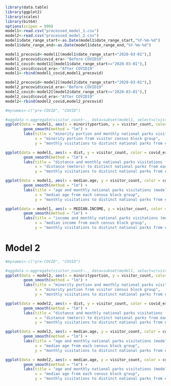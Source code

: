 ```{r}

library(data.table)
library(ggplot2)
library(scales) 
library(bit64)
options(scipen = 999)
model1<-read.csv("processed_model_1.csv")
model2<-read.csv("processed_model_2.csv")
model1$date_range_start<-as.Date(model1$date_range_start,"%Y-%m-%d")
model1$date_range_end<-as.Date(model1$date_range_end,"%Y-%m-%d")

model1_precovid<-model1[(model1$date_range_start<"2020-03-01"),]
model1_precovid$covid_era<-"Before COVID19"
model1_covid<-model1[(model1$date_range_start>="2020-03-01"),]
model1_covid$covid_era<-"After COVID19"
model1<-rbind(model1_covid,model1_precovid)

model2_precovid<-model2[(model2$date_range_start<"2020-03-01"),]
model2_precovid$covid_era<-"Before COVID19"
model2_covid<-model2[(model2$date_range_start>="2020-03-01"),]
model2_covid$covid_era<-"After COVID19"
model2<-rbind(model2_covid,model2_precovid)
```

```{r}
#mynames<-c("pre-COVID", "COVID")

#aggdata <-aggregate(visitor_count~., data=subset(model1, select=c(vistor_census_block, visitor_count, minorityportion, covid_era)), mean, na.rm=TRUE)
ggplot(data = model1, aes(x = minorityportion, y = visitor_count, color = covid_era)) +
        geom_smooth(method = "lm") +
        labs(title = "minority portion and monthly national parks visitations (model 1)",
             x = "minority portion from visitor census block group",
             y = "monthly visitations to distinct national parks from each census block group", color="COVID/pre-covid era")+theme(axis.title.y = element_text(size = 8))

```

```{r}
ggplot(data = model1, aes(x = dist, y = visitor_count, color = covid_era)) +
        geom_smooth(method = "lm") +
        labs(title = "distance and monthly national parks visitations (model 1)",
             x = "distance (meters) to distinct national parks from each census block group",
             y = "monthly visitations to distinct national parks from each census block group", color="COVID/pre-covid era")+theme(axis.title.y = element_text(size = 8))

```


```{r}
ggplot(data = model1, aes(x = median.age, y = visitor_count, color = covid_era)) +
        geom_smooth(method = "lm") +
        labs(title = "age and monthly national parks visitations (model 1)",
             x = "median age from each census block group",
             y = "monthly visitations to distinct national parks from each census block group", color="COVID/pre-covid era")+theme(axis.title.y = element_text(size = 8))
```

```{r}
ggplot(data = model1, aes(x = MEDIAN.INCOME, y = visitor_count, color = covid_era)) +
        geom_smooth(method = "lm") +
        labs(title = "income and monthly national parks visitations (model 1)",
             x = "median income from each census block group",
             y = "monthly visitations to distinct national parks from each census block group", color="COVID/pre-covid era")+theme(axis.title.y = element_text(size = 8))
```


# Model 2  

```{r}
#mynames<-c("pre-COVID", "COVID")

#aggdata <-aggregate(visitor_count~., data=subset(model1, select=c(vistor_census_block, visitor_count, minorityportion, covid_era)), mean, na.rm=TRUE)
ggplot(data = model2, aes(x = minorityportion, y = visitor_count, color = covid_era)) +
        geom_smooth(method = "lm") +
        labs(title = "minority portion and monthly national parks visitations (model 2)",
             x = "minority portion from visitor census block group",
             y = "monthly visitations to distinct national parks from each census block group", color="COVID/pre-covid era")+theme(axis.title.y = element_text(size = 8))

```


```{r}
ggplot(data = model2, aes(x = dist, y = visitor_count, color = covid_era)) +
        geom_smooth(method = "lm") +
        labs(title = "distance and monthly national parks visitations (model 2)",
             x = "distance (meters) to distinct national parks from each census block group",
             y = "monthly visitations to distinct national parks from each census block group", color="COVID/pre-covid era")+theme(axis.title.y = element_text(size = 8))

```


```{r}
ggplot(data = model2, aes(x = median.age, y = visitor_count, color = covid_era)) +
        geom_smooth(method = "lm") +
        labs(title = "age and monthly national parks visitations (model 2)",
             x = "median age from each census block group",
             y = "monthly visitations to distinct national parks from each census block group", color="COVID/pre-covid era")+theme(axis.title.y = element_text(size = 8))
```



```{r}
ggplot(data = model2, aes(x = median.age, y = visitor_count, color = covid_era)) +
        geom_smooth(method = "lm") +
        labs(title = "age and monthly national parks visitations (model 2)",
             x = "median age from each census block group",
             y = "monthly visitations to distinct national parks from each census block group", color="COVID/pre-covid era")+theme(axis.title.y = element_text(size = 8))
```